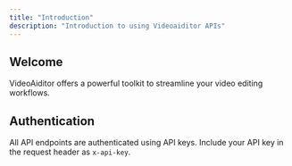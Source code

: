 ```yaml
---
title: "Introduction"
description: "Introduction to using Videoaiditor APIs"
---
```


## Welcome

VideoAiditor offers a powerful toolkit to streamline your video editing workflows.

## Authentication

All API endpoints are authenticated using API keys. Include your API key in the request header as `x-api-key`.
